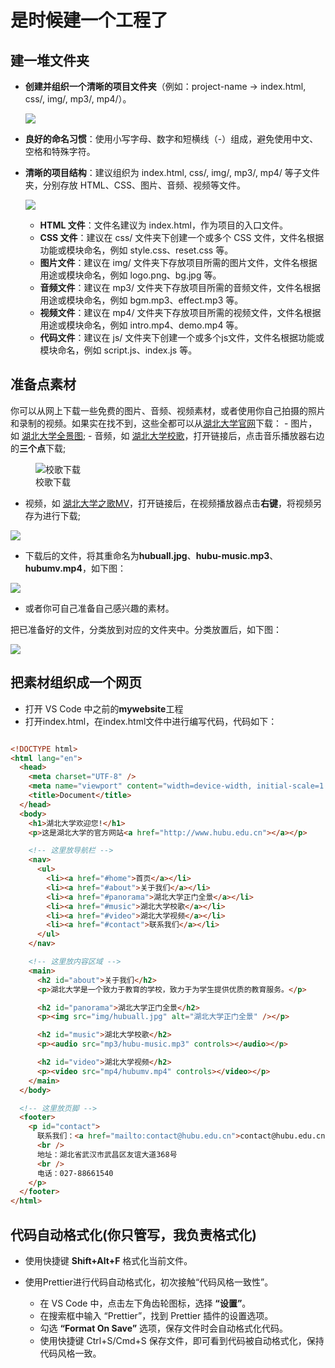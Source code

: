 # 是时候建一个工程了

## 建一堆文件夹

- **创建并组织一个清晰的项目文件夹**（例如：project-name -> index.html, css/, img/, mp3/, mp4/）。
 
   ![](images/vscode-project-classify.png)
- **良好的命名习惯**：使用小写字母、数字和短横线（-）组成，避免使用中文、空格和特殊字符。
- **清晰的项目结构**：建议组织为 index.html, css/, img/, mp3/, mp4/ 等子文件夹，分别存放 HTML、CSS、图片、音频、视频等文件。

   ![](images/good-project-folders.png)

   - **HTML 文件**：文件名建议为 index.html，作为项目的入口文件。
   - **CSS 文件**：建议在 css/ 文件夹下创建一个或多个 CSS 文件，文件名根据功能或模块命名，例如 style.css、reset.css 等。
   - **图片文件**：建议在 img/ 文件夹下存放项目所需的图片文件，文件名根据用途或模块命名，例如 logo.png、bg.jpg 等。
   - **音频文件**：建议在 mp3/ 文件夹下存放项目所需的音频文件，文件名根据用途或模块命名，例如 bgm.mp3、effect.mp3 等。
   - **视频文件**：建议在 mp4/ 文件夹下存放项目所需的视频文件，文件名根据用途或模块命名，例如 intro.mp4、demo.mp4 等。
   - **代码文件**：建议在 js/  文件夹下创建一个或多个js文件，文件名根据功能或模块命名，例如 script.js、index.js 等。


## 准备点素材

你可以从网上下载一些免费的图片、音频、视频素材，或者使用你自己拍摄的照片和录制的视频。如果实在找不到，这些全都可以从[湖北大学官网](https://www.hubu.edu.cn/)下载：
- 图片，如 [湖北大学全景图](https://www.hubu.edu.cn/images/20231201.jpg);
- 音频，如 [湖北大学校歌](https://www.hubu.edu.cn/xxgk/hdzg.htm)，打开链接后，点击音乐播放器右边的**三个点**下载;

![校歌下载](images/hubu-mp3-download.png)

- 视频，如 [湖北大学之歌MV](https://www.hubu.edu.cn/xxgk/hdzg.htm)，打开链接后，在视频播放器点击**右键**，将视频另存为进行下载;

![](images/hubu-mp4-download.png)

- 下载后的文件，将其重命名为**hubuall.jpg**、**hubu-music.mp3**、**hubumv.mp4**，如下图：

![](images/material-download.png)

- 或者你可自己准备自己感兴趣的素材。

把已准备好的文件，分类放到对应的文件夹中。分类放置后，如下图：

![](images/website-material.png)

## 把素材组织成一个网页

- 打开 VS Code 中之前的**mywebsite**工程
- 打开index.html，在index.html文件中进行编写代码，代码如下：


```html

<!DOCTYPE html>
<html lang="en">
  <head>
    <meta charset="UTF-8" />
    <meta name="viewport" content="width=device-width, initial-scale=1.0" />
    <title>Document</title>
  </head>
  <body>
    <h1>湖北大学欢迎您!</h1>
    <p>这是湖北大学的官方网站<a href="http://www.hubu.edu.cn"></a></p>

    <!-- 这里放导航栏 -->
    <nav>
      <ul>
        <li><a href="#home">首页</a></li>
        <li><a href="#about">关于我们</a></li>
        <li><a href="#panorama">湖北大学正门全景</a></li>
        <li><a href="#music">湖北大学校歌</a></li>
        <li><a href="#video">湖北大学视频</a></li>
        <li><a href="#contact">联系我们</a></li>
      </ul>
    </nav>

    <!-- 这里放内容区域 -->
    <main>
      <h2 id="about">关于我们</h2>
      <p>湖北大学是一个致力于教育的学校，致力于为学生提供优质的教育服务。</p>

      <h2 id="panorama">湖北大学正门全景</h2>
      <p><img src="img/hubuall.jpg" alt="湖北大学正门全景" /></p>

      <h2 id="music">湖北大学校歌</h2>
      <p><audio src="mp3/hubu-music.mp3" controls></audio></p>

      <h2 id="video">湖北大学视频</h2>
      <p><video src="mp4/hubumv.mp4" controls></video></p>
    </main>
  </body>

  <!-- 这里放页脚 -->
  <footer>
    <p id="contact">
      联系我们：<a href="mailto:contact@hubu.edu.cn">contact@hubu.edu.cn</a>
      <br />
      地址：湖北省武汉市武昌区友谊大道368号
      <br />
      电话：027-88661540
    </p>
  </footer>
</html>

```


## 代码自动格式化(你只管写，我负责格式化)
- 使用快捷键 **Shift+Alt+F** 格式化当前文件。

- 使用Prettier进行代码自动格式化，初次接触“代码风格一致性”。
    - 在 VS Code 中，点击左下角齿轮图标，选择 **“设置”**。
    - 在搜索框中输入 “Prettier”，找到 Prettier 插件的设置选项。
    - 勾选 **“Format On Save”** 选项，保存文件时会自动格式化代码。
    - 使用快捷键 Ctrl+S/Cmd+S 保存文件，即可看到代码被自动格式化，保持代码风格一致。
